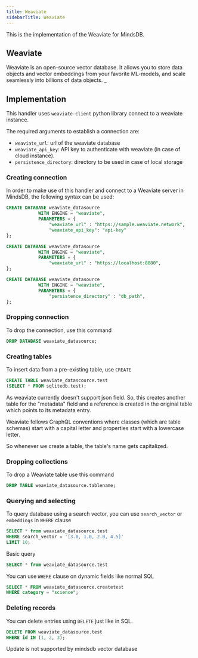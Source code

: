 ```yaml
---
title: Weaviate
sidebarTitle: Weaviate
---
```




This is the implementation of the Weaviate for MindsDB.

## Weaviate

Weaviate is an open-source vector database. It allows you to store data objects and vector embeddings from your favorite ML-models, and scale seamlessly into billions of data objects.
_
## Implementation

This handler uses `weaviate-client` python library connect to a weaviate instance.

The required arguments to establish a connection are:

* `weaviate_url`: url of the weaviate database
* `weaviate_api_key`: API key to authenticate with weaviate (in case of cloud instance).
* `persistence_directory`: directory to be used in case of local storage


### Creating connection

In order to make use of this handler and connect to a Weaviate server in MindsDB, the following syntax can be used:

```sql
CREATE DATABASE weaviate_datasource
            WITH ENGINE = "weaviate",
            PARAMETERS = {
                "weaviate_url" : "https://sample.weaviate.network",
                "weaviate_api_key": "api-key"
};
```

```sql
CREATE DATABASE weaviate_datasource
            WITH ENGINE = "weaviate",
            PARAMETERS = {
                "weaviate_url" : "https://localhost:8080",
};
```

```sql
CREATE DATABASE weaviate_datasource
            WITH ENGINE = "weaviate",
            PARAMETERS = {
                "persistence_directory" : "db_path",
};
```

### Dropping connection

To drop the connection, use this command

```sql
DROP DATABASE weaviate_datasource;
```

### Creating tables

To insert data from a pre-existing table, use `CREATE`

```sql
CREATE TABLE weaviate_datascource.test
(SELECT * FROM sqlitedb.test);
```
As weaviate currently doesn't support json field. 
So, this creates another table for the "metadata" field and a reference is created in the original table which points to
its metadata entry.

Weaviate follows GraphQL conventions where classes (which are table schemas) start with a capital letter and 
properties start with a lowercase letter.

So whenever we create a table, the table's name gets capitalized.

### Dropping collections

To drop a Weaviate table use this command

```sql
DROP TABLE weaviate_datasource.tablename;
```

### Querying and selecting

To query database using a search vector, you can use `search_vector` or `embeddings` in `WHERE` clause

```sql
SELECT * from weaviate_datasource.test
WHERE search_vector = '[3.0, 1.0, 2.0, 4.5]'
LIMIT 10;
```

Basic query 

```sql
SELECT * from weaviate_datasource.test
```

You can use `WHERE` clause on dynamic fields like normal SQL

```sql
SELECT * FROM weaviate_datasource.createtest
WHERE category = "science";
```

### Deleting records

You can delete entries using `DELETE` just like in SQL.


```sql
DELETE FROM weaviate_datasource.test
WHERE id IN (1, 2, 3);
```

Update is not supported by mindsdb vector database
